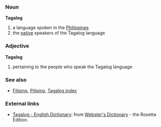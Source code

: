 ===Noun===
'''Tagalog'''

# a language spoken in the [[Philippines]]
# the [[native]] speakers of the Tagalog language

===Adjective===
'''Tagalog'''

# pertaining to the people who speak the Tagalog language

===See also===
*[[Filipino]], [[Pilipino]], [[Wiktionary:Tagalog index|Tagalog index]]

=== External links ===
*[http://www.websters-online-dictionary.org/definition/Tagalog-english/ Tagalog - English Dictionary]: from [http://www.websters-online-dictionary.org/ Webster's Dictionary] - the Rosetta Edition.